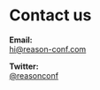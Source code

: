 # Contact us

**Email:**<br />
[hi@reason-conf.com](mailto:hi@reason-conf.com)

**Twitter:**<br />
[@reasonconf](https://twitter.com/reasonconf)